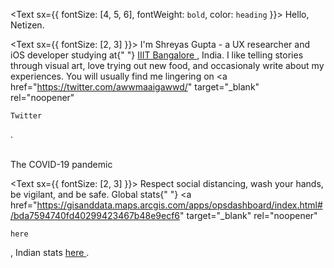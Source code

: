 <Text sx={{ fontSize: [4, 5, 6], fontWeight: `bold`, color: `heading` }}>
  Hello, Netizen.
</Text>

<Text sx={{ fontSize: [2, 3] }}>
  I'm Shreyas Gupta - a UX researcher and iOS developer studying at{" "}
  <a href="https://www.iiitb.ac.in" target="_blank" rel="noopener">
    IIIT Bangalore
  </a>
  , India. I like telling stories through visual art, love trying out new food, and
  occasionaly write about my experiences. You will usually find me lingering on <a
    href="https://twitter.com/awwmaaigawwd/"
    target="_blank"
    rel="noopener"
  >
    Twitter
  </a>.
</Text>

<br />
<Text sx={{ fontSize: [2, 2, 3], fontWeight: `bold`, color: `heading` }}>
  The COVID-19 pandemic
</Text>

<Text sx={{ fontSize: [2, 3] }}>
  Respect social distancing, wash your hands, be vigilant, and be safe. Global
  stats{" "}
  <a
    href="https://gisanddata.maps.arcgis.com/apps/opsdashboard/index.html#/bda7594740fd40299423467b48e9ecf6"
    target="_blank"
    rel="noopener"
  >
    here
  </a>
  , Indian stats <a
    href="https://www.covid19india.org"
    target="_blank"
    rel="noopener"
  >
    here
  </a>.
</Text>

